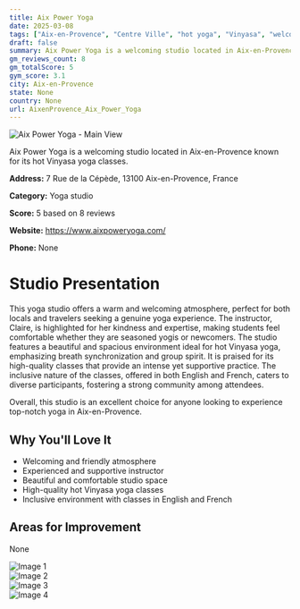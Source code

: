 ```yaml
---
title: Aix Power Yoga
date: 2025-03-08
tags: ["Aix-en-Provence", "Centre Ville", "hot yoga", "Vinyasa", "welcoming", "community-focused", "Aix-en-Provence"]  
draft: false
summary: Aix Power Yoga is a welcoming studio located in Aix-en-Provence known for its hot Vinyasa yoga classes.
gm_reviews_count: 8
gm_totalScore: 5
gym_score: 3.1
city: Aix-en-Provence
state: None
country: None
url: AixenProvence_Aix_Power_Yoga
---
```


<div className="aspect-[16/9] relative my-8">
  <img 
    src="https://lh5.googleusercontent.com/p/AF1QipMz7pA_3mhPdCBeRudya5251SHHX78eJd-g6mJd=w1920-h1080-k-no"
    alt="Aix Power Yoga - Main View"
    className="object-cover absolute inset-0 w-full h-full rounded-lg"
  />
</div>

Aix Power Yoga is a welcoming studio located in Aix-en-Provence known for its hot Vinyasa yoga classes.

**Address:** 7 Rue de la Cépède, 13100 Aix-en-Provence, France

**Category:** Yoga studio

**Score:** 5 based on 8 reviews

**Website:** https://www.aixpoweryoga.com/

**Phone:** None

# Studio Presentation

This yoga studio offers a warm and welcoming atmosphere, perfect for both locals and travelers seeking a genuine yoga experience. The instructor, Claire, is highlighted for her kindness and expertise, making students feel comfortable whether they are seasoned yogis or newcomers. The studio features a beautiful and spacious environment ideal for hot Vinyasa yoga, emphasizing breath synchronization and group spirit. It is praised for its high-quality classes that provide an intense yet supportive practice. The inclusive nature of the classes, offered in both English and French, caters to diverse participants, fostering a strong community among attendees.

Overall, this studio is an excellent choice for anyone looking to experience top-notch yoga in Aix-en-Provence.

## Why You'll Love It

- Welcoming and friendly atmosphere
- Experienced and supportive instructor
- Beautiful and comfortable studio space
- High-quality hot Vinyasa yoga classes
- Inclusive environment with classes in English and French

## Areas for Improvement

None

<div className="grid grid-cols-1 xl:grid-cols-2 gap-4 my-8">
<div className="aspect-[4/3] relative"><img src="https://lh5.googleusercontent.com/p/AF1QipNXQ0jFqCqLNmjkHcLSVdfo_LqDbxJTmGRC2C8M=w1920-h1080-k-no" alt="Image 1" className="object-cover absolute inset-0 w-full h-full rounded-lg" /></div>
<div className="aspect-[4/3] relative"><img src="https://lh5.googleusercontent.com/p/AF1QipMr07T9bavOy0HpFDzZ-gZkBFFYCYlsHDOLw2R0=w1920-h1080-k-no" alt="Image 2" className="object-cover absolute inset-0 w-full h-full rounded-lg" /></div>
<div className="aspect-[4/3] relative"><img src="https://lh5.googleusercontent.com/p/AF1QipOhxxdA1465gI27V3_-xyWTcEcfdDJA0lplfdcL=w1920-h1080-k-no" alt="Image 3" className="object-cover absolute inset-0 w-full h-full rounded-lg" /></div>
<div className="aspect-[4/3] relative"><img src="https://lh5.googleusercontent.com/p/AF1QipNvHl8HinyzHPNj7O3cNbxfW1SA40u6KnI2phmw=w1920-h1080-k-no" alt="Image 4" className="object-cover absolute inset-0 w-full h-full rounded-lg" /></div>
</div>